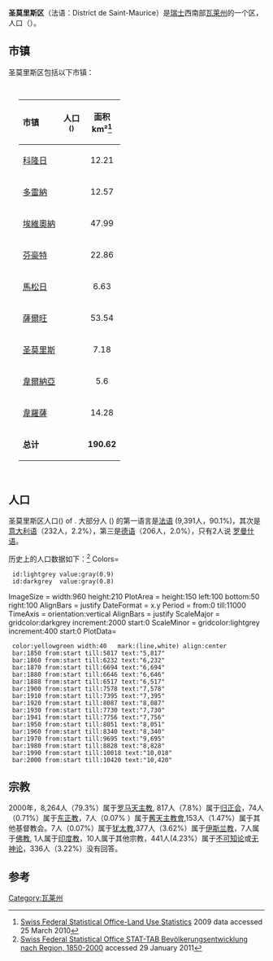 {{Infobox settlement
 | official_name                  = 圣莫里斯区
 | native_name                    = District de Saint-Maurice
 | settlement_type                = 区
 | image_map                      = 
 | subdivision_type               = 国家
 | subdivision_name               = {{CHE}}
 | subdivision_type2              = 州
 | subdivision_name2              = {{Flag|Valais}}
 | subdivision_type3              = 区中心
 | subdivision_name3              = [[聖莫里斯_(瑞士)|圣莫里斯]]
 | area_total_km2                 = 185.6
 | area_footnotes                 = 
 | population_as_of            = {{Swiss populations Y|CH-VS}}
 | population_total            = {{Swiss populations NC|CH-VS| B2310}}
 | population_footnotes           = 
 | population_density_km2         = auto
 | timezone         	          = [[Central_European_Time|CET]]
 | utc_offset 	                  = +1
 | timezone_DST 	          = [[Central_European_Summer_Time|CEST]]
 | utc_offset_DST         	  = +2
 | blank_name_sec1                = 市镇
 | blank_info_sec1                = 9
}}
'''圣莫里斯区'''（法语：District de Saint-Maurice）是[[瑞士|瑞士]]西南部[[瓦莱州|瓦莱州]]的一个区，人口{{Swiss populations|CH-VS|B2310}}（{{Swiss populations date|CH-VS}}）。{{Swiss populations ref|CH-VS}}

==市镇==
圣莫里斯区包括以下市镇：

<div style="padding:1em 20px 1em 20px; color:#000000;text-align:left;">
{| border="1" cellpadding="5" cellspacing="0"  style="border-collapse:collapse;"

!colspan="1" align=left bgcolor="#EFEFEF"| '''市镇'''
!colspan="1" align=center bgcolor="#EFEFEF" | '''人口'''<br /><small>({{Swiss populations date|CH-VS}}){{Swiss populations ref|CH-VS}}</small>
!colspan="1" align=center bgcolor="#EFEFEF" | '''面积 <br />km²'''<ref>[http://www.bfs.admin.ch/bfs/portal/de/index/themen/02/03/blank/data/gemeindedaten.html Swiss Federal Statistical Office-Land Use Statistics] {{Wayback|url=http://www.bfs.admin.ch/bfs/portal/de/index/themen/02/03/blank/data/gemeindedaten.html |date=20090327051421 }} 2009 data accessed 25 March 2010</ref>
|-
| [[科隆日|科隆日]] || align="center" | {{Swiss populations|CH-VS|6211}}|| align="center" | 12.21
|-
| [[多雷納|多雷納]] || align="center" | {{Swiss populations|CH-VS|6212}}|| align="center" | 12.57
|-
| [[埃維奧納|埃維奧納]] || align="center" | {{Swiss populations|CH-VS|6213}}|| align="center" | 47.99
|-
| [[芬豪特|芬豪特]] || align="center" | {{Swiss populations|CH-VS|6214}}|| align="center" | 22.86
|-
| [[馬松日|馬松日]] || align="center" | {{Swiss populations|CH-VS|6215}}|| align="center" | 6.63
|-
| [[薩爾旺|薩爾旺]] || align="center" | {{Swiss populations|CH-VS|6218}}|| align="center" | 53.54
|-
| [[聖莫里斯_(瑞士)|圣莫里斯]] || align="center" | {{Swiss populations|CH-VS|6217}}|| align="center" | 7.18
|-
| [[韋爾納亞|韋爾納亞]] || align="center" | {{Swiss populations|CH-VS|6219}}|| align="center" | 5.6
|-
| [[韋羅薩|韋羅薩]] || align="center" | {{Swiss populations|CH-VS|6220}}|| align="center" | 14.28
|-
| bgcolor="#EFEFEF" | '''总计''' || bgcolor="#EFEFEF" align="center"|{{Swiss populations|CH-VS|B2310}}
| bgcolor="#EFEFEF" align="center" | '''190.62'''
|}
</div>

==人口==
圣莫里斯区人口({{as of|{{Swiss populations YM|CH-VS}}|lc=on}}) of {{Swiss populations|CH-VS|B2310}}.{{Swiss populations ref|CH-VS}} 大部分人 ({{as of|2000|lc=on}}) 的第一语言是[[法语|法语]] (9,391人，90.1%)，其次是[[意大利语|意大利语]]（232人，2.2%），第三是[[德语|德语]]（206人，2.0%），只有2人说 [[罗曼什语|罗曼什语]]。

历史上的人口数据如下：<ref>[http://www.pxweb.bfs.admin.ch/Database/German_40%20-%20Eidgen%C3%B6ssische%20Volksz%C3%A4hlung/40.4%20-%201850-2000/40.4%20-%201850-2000.asp?lang=1&prod=40&secprod=4&openChild=true Swiss Federal Statistical Office STAT-TAB Bevölkerungsentwicklung nach Region, 1850-2000] {{Wayback|url=http://www.pxweb.bfs.admin.ch/Database/German_40%20-%20Eidgen%C3%B6ssische%20Volksz%C3%A4hlung/40.4%20-%201850-2000/40.4%20-%201850-2000.asp?lang=1&prod=40&secprod=4&openChild=true |date=20140930162751 }} accessed 29 January 2011</ref>
<timeline>
Colors=
  id:lightgrey value:gray(0.9)
  id:darkgrey  value:gray(0.8)
ImageSize  = width:960 height:210
PlotArea   = height:150 left:100 bottom:50 right:100
AlignBars  = justify
DateFormat = x.y
Period     = from:0 till:11000
TimeAxis   = orientation:vertical
AlignBars  = justify
ScaleMajor = gridcolor:darkgrey increment:2000 start:0
ScaleMinor = gridcolor:lightgrey increment:400 start:0
PlotData=
  color:yellowgreen width:40   mark:(line,white) align:center
  bar:1850 from:start till:5817 text:"5,817"
  bar:1860 from:start till:6232 text:"6,232"
  bar:1870 from:start till:6694 text:"6,694"
  bar:1880 from:start till:6646 text:"6,646"
  bar:1888 from:start till:6517 text:"6,517"
  bar:1900 from:start till:7578 text:"7,578"
  bar:1910 from:start till:7395 text:"7,395"
  bar:1920 from:start till:8087 text:"8,087"
  bar:1930 from:start till:7730 text:"7,730"
  bar:1941 from:start till:7756 text:"7,756"
  bar:1950 from:start till:8051 text:"8,051"
  bar:1960 from:start till:8340 text:"8,340"
  bar:1970 from:start till:9695 text:"9,695"
  bar:1980 from:start till:8828 text:"8,828"
  bar:1990 from:start till:10018 text:"10,018"
  bar:2000 from:start till:10420 text:"10,420"
</timeline>

==宗教==
2000年，8,264人（79.3%）属于[[罗马天主教|罗马天主教]], 817人（7.8%）属于[[归正会|归正会]]，74人（0.71%）属于[[东正教|东正教]]，7人（0.07% ）属于[[舊天主教會|舊天主教會]],153人（1.47%）属于其他基督教会。7人（0.07%）属于[[犹太教|犹太教]],377人（3.62%）属于[[伊斯兰教|伊斯兰教]]，7人属于[[佛教|佛教]], 1人属于[[印度教|印度教]]，10人属于其他宗教，441人(4.23%）属于[[不可知论|不可知论]]或[[无神论|无神论]]，336人（3.22%）没有回答。

==参考==
{{reflist}}
{{coord|46|09|13|N|6|59|53|E|type:city_source:frwiki|display=title}}
[[Category:瓦莱州|Category:瓦莱州]]